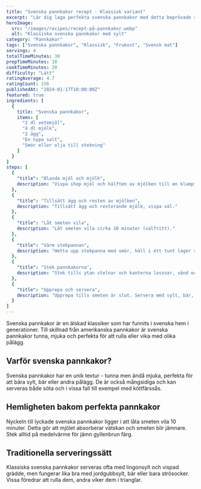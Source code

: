 ```yaml
---
title: "Svenska pannkakor recept - Klassisk variant"
excerpt: "Lär dig laga perfekta svenska pannkakor med detta beprövade recept. Tunna, mjuka och smakrika pannkakor som alla älskar."
heroImage:
  src: "/images/recipes/recept-på-pannkakor.webp"
  alt: "Klassiska svenska pannkakor med sylt"
category: "Pannkakor"
tags: ["Svenska pannkakor", "Klassisk", "Frukost", "Svensk mat"]
servings: 4
totalTimeMinutes: 30
prepTimeMinutes: 10
cookTimeMinutes: 20
difficulty: "Lätt"
ratingAverage: 4.7
ratingCount: 156
publishedAt: "2024-01-17T10:00:00Z"
featured: true
ingredients: [
  {
    title: "Svenska pannkakor",
    items: [
      "2 dl vetemjöl",
      "4 dl mjölk",
      "2 ägg",
      "En nypa salt",
      "Smör eller olja till stekning"
    ]
  }
]
steps: [
  {
    "title": "Blanda mjöl och mjölk",
    description: "Vispa ihop mjöl och hälften av mjölken till en klumpfri smet."
  },
  {
    "title": "Tillsätt ägg och resten av mjölken",
    description: "Tillsätt ägg och resterande mjölk, vispa väl."
  },
  {
    "title": "Låt smeten vila",
    description: "Låt smeten vila cirka 10 minuter (valfritt)."
  },
  {
    "title": "Värm stekpannan",
    description: "Hetta upp stekpanna med smör, häll i ett tunt lager smet och luta pannan så att smeten fördelar sig jämnt."
  },
  {
    "title": "Stek pannkakorna",
    description: "Stek tills ytan stelnar och kanterna lossnar, vänd och stek andra sidan."
  },
  {
    "title": "Upprepa och servera",
    description: "Upprepa tills smeten är slut. Servera med sylt, bär, grädde eller strösocker."
  }
]
---
```


Svenska pannkakor är en älskad klassiker som har funnits i svenska hem i generationer. Till skillnad från amerikanska pannkakor är svenska pannkakor tunna, mjuka och perfekta för att rulla eller vika med olika pålägg.

## Varför svenska pannkakor?

Svenska pannkakor har en unik textur - tunna men ändå mjuka, perfekta för att bära sylt, bär eller andra pålägg. De är också mångsidiga och kan serveras både söta och i vissa fall till exempel med köttfärssås.

## Hemligheten bakom perfekta pannkakor

Nyckeln till lyckade svenska pannkakor ligger i att låta smeten vila 10 minuter. Detta gör att mjölet absorberar vätskan och smeten blir jämnare. Stek alltid på medelvärme för jämn gyllenbrun färg.

## Traditionella serveringssätt

Klassiska svenska pannkakor serveras ofta med lingonsylt och vispad grädde, men fungerar lika bra med jordgubbsylt, bär eller bara strösocker. Vissa föredrar att rulla dem, andra viker dem i trianglar.
